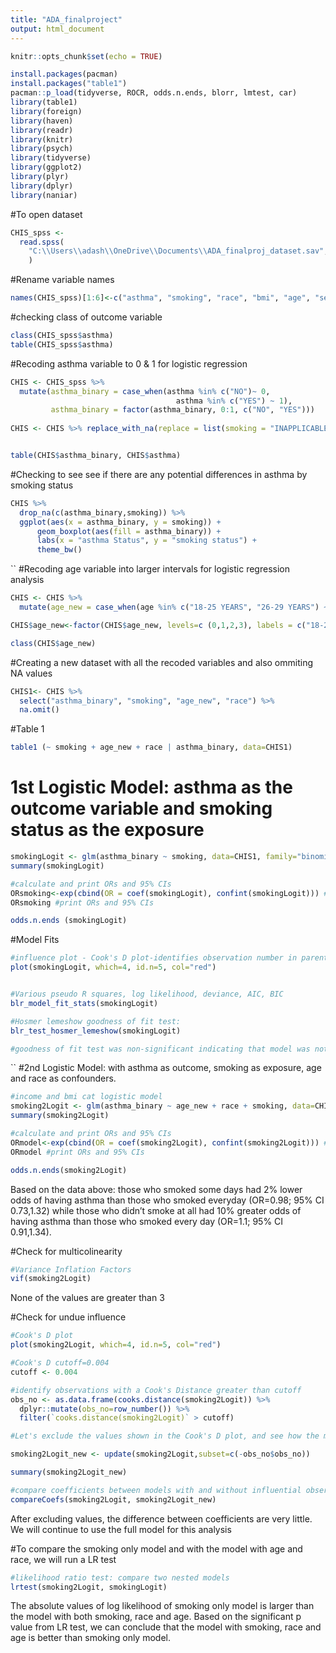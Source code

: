 ```yaml
---
title: "ADA_finalproject"
output: html_document
---
```


```r
knitr::opts_chunk$set(echo = TRUE)
```
```r
install.packages(pacman)
install.packages("table1")
pacman::p_load(tidyverse, ROCR, odds.n.ends, blorr, lmtest, car)
library(table1)
library(foreign)
library(haven)
library(readr)
library(knitr)
library(psych)
library(tidyverse)
library(ggplot2)
library(plyr)
library(dplyr)
library(naniar)
```


#To open dataset
```r
CHIS_spss <-
  read.spss(
    "C:\\Users\\adash\\OneDrive\\Documents\\ADA_finalproj_dataset.sav", to.data.frame=TRUE
    )
```

#Rename variable names 
```r
names(CHIS_spss)[1:6]<-c("asthma", "smoking", "race", "bmi", "age", "sex")
```

#checking class of outcome variable
```r

class(CHIS_spss$asthma)
table(CHIS_spss$asthma)
```

#Recoding asthma variable to 0  & 1 for logistic regression
```r
CHIS <- CHIS_spss %>%
  mutate(asthma_binary = case_when(asthma %in% c("NO")~ 0,
                                     asthma %in% c("YES") ~ 1),
         asthma_binary = factor(asthma_binary, 0:1, c("NO", "YES")))
           
CHIS <- CHIS %>% replace_with_na(replace = list(smoking = "INAPPLICABLE"))


table(CHIS$asthma_binary, CHIS$asthma)
```
#Checking to see see if there are any potential differences in asthma by smoking status
```r
CHIS %>% 
  drop_na(c(asthma_binary,smoking)) %>% 
  ggplot(aes(x = asthma_binary, y = smoking)) +
      geom_boxplot(aes(fill = asthma_binary)) +
      labs(x = "asthma Status", y = "smoking status") +
      theme_bw()
```
``
#Recoding age variable into larger intervals for logistic regression analysis
```r
CHIS <- CHIS %>%
  mutate(age_new = case_when(age %in% c("18-25 YEARS", "26-29 YEARS") ~ 0, age %in% c("30-34 YEARS", "35-39 YEARS") ~ 1, age %in% c("40-44 YEARS", "45-49 YEARS") ~ 2, age %in% c("50-54 YEARS", "55-59 YEARS", "60-64 YEARS", "65-69 YEARS", "70-74 YEARS", "75-79 YEARS", "80-84 YEARS", "85+ YEARS") ~ 3))

CHIS$age_new<-factor(CHIS$age_new, levels=c (0,1,2,3), labels = c("18-29", "30-39", "40-49", "50+"))

class(CHIS$age_new)
```

#Creating a new dataset with all the recoded variables and also ommiting NA values
```r
CHIS1<- CHIS %>%
  select("asthma_binary", "smoking", "age_new", "race") %>%
  na.omit()
```

#Table 1
```r
table1 (~ smoking + age_new + race | asthma_binary, data=CHIS1)
```

# 1st Logistic Model: asthma as the outcome variable and smoking status as the exposure
```r
smokingLogit <- glm(asthma_binary ~ smoking, data=CHIS1, family="binomial")
summary(smokingLogit)

#calculate and print ORs and 95% CIs  
ORsmoking<-exp(cbind(OR = coef(smokingLogit), confint(smokingLogit))) #calculate ORs and 95% CIs
ORsmoking #print ORs and 95% CIs

odds.n.ends (smokingLogit)

```

#Model Fits
```r
#influence plot - Cook's D plot-identifies observation number in parent dataset
plot(smokingLogit, which=4, id.n=5, col="red") 


#Various pseudo R squares, log likelihood, deviance, AIC, BIC
blr_model_fit_stats(smokingLogit)

#Hosmer lemeshow goodness of fit test: 
blr_test_hosmer_lemeshow(smokingLogit)

#goodness of fit test was non-significant indicating that model was not a bad fit
```
``
#2nd Logistic Model: with asthma as outcome, smoking as exposure, age and race as confounders.
```r
#income and bmi cat logistic model
smoking2Logit <- glm(asthma_binary ~ age_new + race + smoking, data=CHIS1, family="binomial")
summary(smoking2Logit)

#calculate and print ORs and 95% CIs  
ORmodel<-exp(cbind(OR = coef(smoking2Logit), confint(smoking2Logit))) #calculate ORs and 95% CIs
ORmodel #print ORs and 95% CIs

odds.n.ends(smoking2Logit)
```

Based on the data above: those who smoked some days had 2% lower odds of having asthma than those who smoked everyday (OR=0.98; 95% CI 0.73,1.32) while those who didn’t smoke at all had 10% greater odds of having asthma than those who smoked every day (OR=1.1; 95% CI 0.91,1.34). 

#Check for multicolinearity
```r
#Variance Inflation Factors
vif(smoking2Logit)
```

None of the values are greater than 3

#Check for undue influence
```r
#Cook's D plot
plot(smoking2Logit, which=4, id.n=5, col="red") 

#Cook's D cutoff=0.004
cutoff <- 0.004 

#identify observations with a Cook's Distance greater than cutoff
obs_no <- as.data.frame(cooks.distance(smoking2Logit)) %>%
  dplyr::mutate(obs_no=row_number()) %>%
  filter(`cooks.distance(smoking2Logit)` > cutoff)

#Let's exclude the values shown in the Cook's D plot, and see how the models compare.

smoking2Logit_new <- update(smoking2Logit,subset=c(-obs_no$obs_no))

summary(smoking2Logit_new)

#compare coefficients between models with and without influential observations
compareCoefs(smoking2Logit, smoking2Logit_new) 
```
After excluding values, the difference between coefficients are very little. We will continue to use the full model for this analysis

#To compare the smoking only model and with the model with age and race, we will run a LR test

```r
#likelihood ratio test: compare two nested models
lrtest(smoking2Logit, smokingLogit)
```
The absolute values of log likelihood of smoking only model is larger than the model with both smoking, race and age. Based on the significant p value from LR test, we can conclude that the model with smoking, race and age is better than smoking only model.
